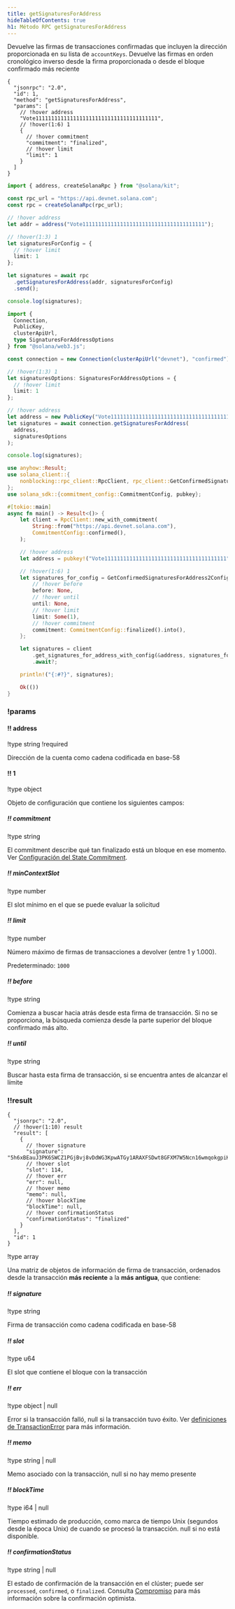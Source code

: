 ```yaml
---
title: getSignaturesForAddress
hideTableOfContents: true
h1: Método RPC getSignaturesForAddress
---
```


Devuelve las firmas de transacciones confirmadas que incluyen la dirección
proporcionada en su lista de `accountKeys`. Devuelve las firmas en orden
cronológico inverso desde la firma proporcionada o desde el bloque confirmado
más reciente

<APIMethod>

```jsonc !!request curl
{
  "jsonrpc": "2.0",
  "id": 1,
  "method": "getSignaturesForAddress",
  "params": [
    // !hover address
    "Vote111111111111111111111111111111111111111",
    // !hover(1:6) 1
    {
      // !hover commitment
      "commitment": "finalized",
      // !hover limit
      "limit": 1
    }
  ]
}
```

```ts !!request title="Kit"
import { address, createSolanaRpc } from "@solana/kit";

const rpc_url = "https://api.devnet.solana.com";
const rpc = createSolanaRpc(rpc_url);

// !hover address
let addr = address("Vote111111111111111111111111111111111111111");

// !hover(1:3) 1
let signaturesForConfig = {
  // !hover limit
  limit: 1
};

let signatures = await rpc
  .getSignaturesForAddress(addr, signaturesForConfig)
  .send();

console.log(signatures);
```

```ts !!request title="web3.js"
import {
  Connection,
  PublicKey,
  clusterApiUrl,
  type SignaturesForAddressOptions
} from "@solana/web3.js";

const connection = new Connection(clusterApiUrl("devnet"), "confirmed");

// !hover(1:3) 1
let signaturesOptions: SignaturesForAddressOptions = {
  // !hover limit
  limit: 1
};

// !hover address
let address = new PublicKey("Vote111111111111111111111111111111111111111");
let signatures = await connection.getSignaturesForAddress(
  address,
  signaturesOptions
);

console.log(signatures);
```

```rs !!request title="Rust"
use anyhow::Result;
use solana_client::{
    nonblocking::rpc_client::RpcClient, rpc_client::GetConfirmedSignaturesForAddress2Config,
};
use solana_sdk::{commitment_config::CommitmentConfig, pubkey};

#[tokio::main]
async fn main() -> Result<()> {
    let client = RpcClient::new_with_commitment(
        String::from("https://api.devnet.solana.com"),
        CommitmentConfig::confirmed(),
    );

    // !hover address
    let address = pubkey!("Vote111111111111111111111111111111111111111");

    // !hover(1:6) 1
    let signatures_for_config = GetConfirmedSignaturesForAddress2Config {
        // !hover before
        before: None,
        // !hover until
        until: None,
        // !hover limit
        limit: Some(1),
        // !hover commitment
        commitment: CommitmentConfig::finalized().into(),
    };

    let signatures = client
        .get_signatures_for_address_with_config(&address, signatures_for_config)
        .await?;

    println!("{:#?}", signatures);

    Ok(())
}
```

### !params

#### !! address

!type string !required

Dirección de la cuenta como cadena codificada en base-58

#### !! 1

!type object

Objeto de configuración que contiene los siguientes campos:

##### !! commitment

!type string

El commitment describe qué tan finalizado está un bloque en ese momento. Ver
[Configuración del State Commitment](/docs/rpc#configuring-state-commitment).

##### !! minContextSlot

!type number

El slot mínimo en el que se puede evaluar la solicitud

##### !! limit

!type number

Número máximo de firmas de transacciones a devolver (entre 1 y 1.000).

Predeterminado: `1000`

##### !! before

!type string

Comienza a buscar hacia atrás desde esta firma de transacción. Si no se
proporciona, la búsqueda comienza desde la parte superior del bloque confirmado
más alto.

##### !! until

!type string

Buscar hasta esta firma de transacción, si se encuentra antes de alcanzar el
límite

### !!result

```jsonc !response
{
  "jsonrpc": "2.0",
  // !hover(1:10) result
  "result": [
    {
      // !hover signature
      "signature": "5h6xBEauJ3PK6SWCZ1PGjBvj8vDdWG3KpwATGy1ARAXFSDwt8GFXM7W5Ncn16wmqokgpiKRLuS83KUxyZyv2sUYv",
      // !hover slot
      "slot": 114,
      // !hover err
      "err": null,
      // !hover memo
      "memo": null,
      // !hover blockTime
      "blockTime": null,
      // !hover confirmationStatus
      "confirmationStatus": "finalized"
    }
  ],
  "id": 1
}
```

!type array

Una matriz de objetos de información de firma de transacción, ordenados desde la
transacción **más reciente** a la **más antigua**, que contiene:

##### !! signature

!type string

Firma de transacción como cadena codificada en base-58

##### !! slot

!type u64

El slot que contiene el bloque con la transacción

##### !! err

!type object | null

Error si la transacción falló, null si la transacción tuvo éxito. Ver
[definiciones de TransactionError](https://github.com/solana-labs/solana/blob/c0c60386544ec9a9ec7119229f37386d9f070523/sdk/src/transaction/error.rs#L13)
para más información.

##### !! memo

!type string | null

Memo asociado con la transacción, null si no hay memo presente

##### !! blockTime

!type i64 | null

Tiempo estimado de producción, como marca de tiempo Unix (segundos desde la
época Unix) de cuando se procesó la transacción. null si no está disponible.

##### !! confirmationStatus

!type string | null

El estado de confirmación de la transacción en el clúster; puede ser
`processed`, `confirmed`, o `finalized`. Consulta
[Compromiso](/docs/rpc/#configuring-state-commitment) para más información sobre
la confirmación optimista.

</APIMethod>
